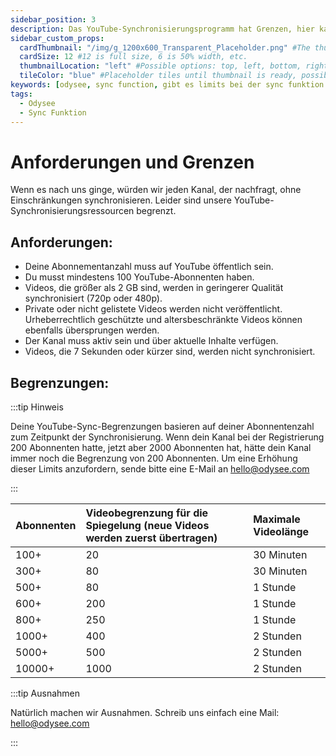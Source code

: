 ---
sidebar_position: 3
description: Das YouTube-Synchronisierungsprogramm hat Grenzen, hier kannst du dich darüber informieren.
sidebar_custom_props:
  cardThumbnail: "/img/g_1200x600_Transparent_Placeholder.png" #The thumbnail on the category card.
  cardSize: 12 #12 is full size, 6 is 50% width, etc.
  thumbnailLocation: "left" #Possible options: top, left, bottom, right, none
  tileColor: "blue" #Placeholder tiles until thumbnail is ready, possible options: blue, cream, darkpurple, lightpurple, mauve, orange, pink, none
keywords: [odysee, sync function, gibt es limits bei der sync funktion auf odysee, odysee sync limits, bedingungen für odysee sync]
tags:
  - Odysee
  - Sync Funktion
---

# Anforderungen und Grenzen

Wenn es nach uns ginge, würden wir jeden Kanal, der nachfragt, ohne Einschränkungen synchronisieren. Leider sind unsere YouTube-Synchronisierungsressourcen begrenzt. 

## Anforderungen:

- Deine Abonnementanzahl muss auf YouTube öffentlich sein.
- Du musst mindestens 100 YouTube-Abonnenten haben.
- Videos, die größer als 2 GB sind, werden in geringerer Qualität synchronisiert (720p oder 480p).
- Private oder nicht gelistete Videos werden nicht veröffentlicht. Urheberrechtlich geschützte und altersbeschränkte Videos können ebenfalls übersprungen werden.
- Der Kanal muss aktiv sein und über aktuelle Inhalte verfügen.
- Videos, die 7 Sekunden oder kürzer sind, werden nicht synchronisiert.


## Begrenzungen:

:::tip Hinweis

Deine YouTube-Sync-Begrenzungen basieren auf deiner Abonnentenzahl zum Zeitpunkt der Synchronisierung. Wenn dein Kanal bei der Registrierung 200 Abonnenten hatte, jetzt aber 2000 Abonnenten hat, hätte dein Kanal immer noch die Begrenzung von 200 Abonnenten. Um eine Erhöhung dieser Limits anzufordern, sende bitte eine E-Mail an hello@odysee.com

:::


|Abonnenten| Videobegrenzung für die Spiegelung (neue Videos werden zuerst übertragen) | Maximale Videolänge |
|:-|:-|:-|
|100+|20|30 Minuten|
|300+|80|30 Minuten|
|500+|80|1 Stunde|
|600+|200|1 Stunde|
|800+|250|1 Stunde|
|1000+|400|2 Stunden|
|5000+|500|2 Stunden|
|10000+|1000|2 Stunden|

:::tip Ausnahmen

Natürlich machen wir Ausnahmen. Schreib uns einfach eine Mail: hello@odysee.com

:::
